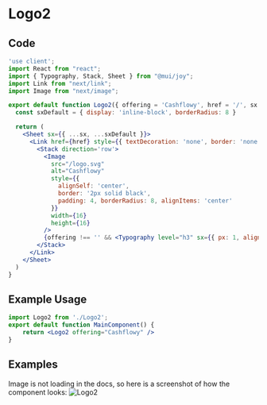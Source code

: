 
<Meta of={Logo2Stories} />

# Logo2

## Code 

```jsx
'use client';
import React from "react";
import { Typography, Stack, Sheet } from "@mui/joy";
import Link from "next/link";
import Image from "next/image";

export default function Logo2({ offering = 'Cashflowy', href = '/', sx = {} }) {
  const sxDefault = { display: 'inline-block', borderRadius: 8 }

  return (
    <Sheet sx={{ ...sx, ...sxDefault }}>
      <Link href={href} style={{ textDecoration: 'none', border: 'none' }}>
        <Stack direction='row'>
          <Image
            src="/logo.svg"
            alt="Cashflowy"
            style={{
              alignSelf: 'center',
              border: '2px solid black',
              padding: 4, borderRadius: 8, alignItems: 'center'
            }}
            width={16}
            height={16}
          />
          {offering !== '' && <Typography level="h3" sx={{ px: 1, alignSelf: 'center' }} >{offering}</Typography>}
        </Stack>
      </Link>
    </Sheet>
  )
}
```

## Example Usage

```jsx
import Logo2 from './Logo2';
export default function MainComponent() {
    return <Logo2 offering="Cashflowy" />
}
```

## Examples

<Canvas of={Logo2Stories.Default} title="Default" layout='centered'/>
Image is not loading in the docs, so here is a screenshot of how the component looks:
<img src={logoOutlined} alt="Logo2" />
